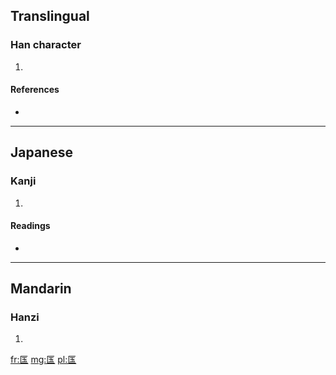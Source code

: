 ==Translingual==

===Han character===
{{Han char|rn=22|rad=匚|as=05|sn=7|four=|canj=尸一土戈 (SMGI)}}

# {{defn|Han|sort=匚05}}

====References====
* {{Han ref|kx=0153.300|dkj=02613|dj=0345.160|hdz=10084.070|uh=5324|ud=21284}}

----

==Japanese==

===Kanji===
{{ja-kanji|grade=|rs=匚05}}

# {{defn|Japanese|sort=匚05}}

====Readings====
* {{ja-readings|on=[[きゃく]] (kyaku), [[こく]] (koku)|kun=[[はこ]] (hako)}}

----

==Mandarin==

===Hanzi===
{{cmn-hanzi|pin=[[qū]] ([[qu1]])|wg=ch'ü<sup>1</sup>}}

# {{defn|Mandarin|sort=匚05}}

[[fr:匤]]
[[mg:匤]]
[[pl:匤]]